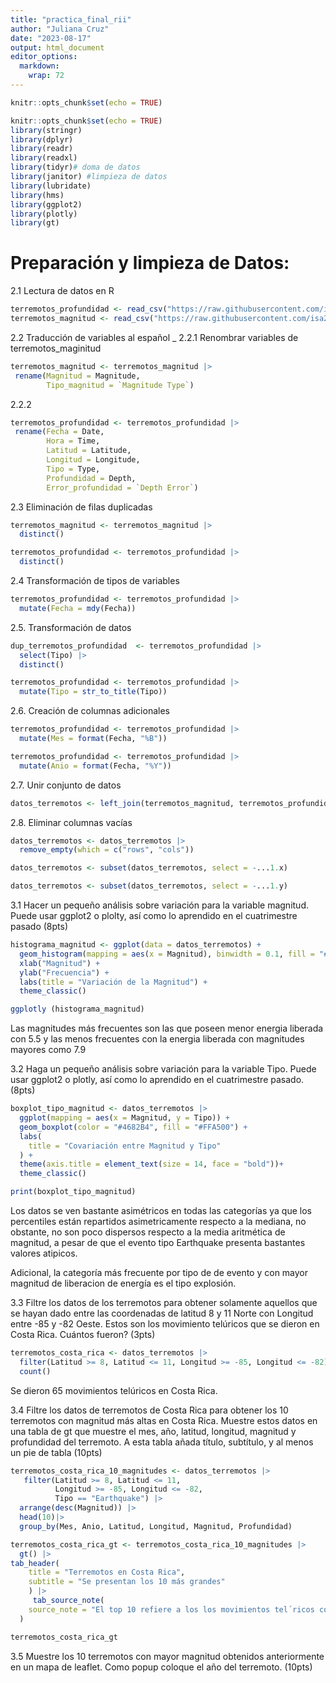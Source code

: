 ```yaml
---
title: "practica_final_rii"
author: "Juliana Cruz"
date: "2023-08-17"
output: html_document
editor_options: 
  markdown: 
    wrap: 72
---
```


```r
knitr::opts_chunk$set(echo = TRUE)
```

```r
knitr::opts_chunk$set(echo = TRUE)
library(stringr)
library(dplyr)
library(readr)
library(readxl)
library(tidyr)# doma de datos
library(janitor) #limpieza de datos
library(lubridate)
library(hms)
library(ggplot2)
library(plotly)
library(gt)
```

# Preparación y limpieza de Datos:

2.1 Lectura de datos en R

```r
terremotos_profundidad <- read_csv("https://raw.githubusercontent.com/isa229/programacion_analisis_datos_ii/main/terremotos_profundidad.csv")
terremotos_magnitud <- read_csv("https://raw.githubusercontent.com/isa229/programacion_analisis_datos_ii/main/terremotos_magnitud.csv")
```

2.2 Traducción de variables al español \_ 2.2.1 Renombrar variables de
terremotos_maginitud

```r
terremotos_magnitud <- terremotos_magnitud |> 
 rename(Magnitud = Magnitude,
        Tipo_magnitud = `Magnitude Type`)

```

2.2.2

```r
terremotos_profundidad <- terremotos_profundidad |> 
 rename(Fecha = Date,
        Hora = Time,
        Latitud = Latitude,
        Longitud = Longitude,
        Tipo = Type, 
        Profundidad = Depth,
        Error_profundidad = `Depth Error`)
```

2.3 Eliminación de filas duplicadas

```r
terremotos_magnitud <- terremotos_magnitud |> 
  distinct()
```

```r
terremotos_profundidad <- terremotos_profundidad |> 
  distinct()
```

2.4 Transformación de tipos de variables

```r
terremotos_profundidad <- terremotos_profundidad |> 
  mutate(Fecha = mdy(Fecha))
```

2.5. Transformación de datos

```r
dup_terremotos_profundidad  <- terremotos_profundidad |>  
  select(Tipo) |> 
  distinct()

terremotos_profundidad <- terremotos_profundidad |> 
  mutate(Tipo = str_to_title(Tipo))

```

2.6. Creación de columnas adicionales

```r
terremotos_profundidad <- terremotos_profundidad |> 
  mutate(Mes = format(Fecha, "%B"))

terremotos_profundidad <- terremotos_profundidad |> 
  mutate(Anio = format(Fecha, "%Y"))
```

2.7. Unir conjunto de datos

```r
datos_terremotos <- left_join(terremotos_magnitud, terremotos_profundidad, by = "ID")
```

2.8. Eliminar columnas vacías

```r
datos_terremotos <- datos_terremotos |> 
  remove_empty(which = c("rows", "cols"))

datos_terremotos <- subset(datos_terremotos, select = -...1.x)

datos_terremotos <- subset(datos_terremotos, select = -...1.y)
```

3.1 Hacer un pequeño análisis sobre variación para la variable magnitud.
Puede usar ggplot2 o plolty, así como lo aprendido en el cuatrimestre
pasado (8pts)

```r
histograma_magnitud <- ggplot(data = datos_terremotos) +
  geom_histogram(mapping = aes(x = Magnitud), binwidth = 0.1, fill = "#1E8A98") +
  xlab("Magnitud") +
  ylab("Frecuencia") +
  labs(title = "Variación de la Magnitud") +
  theme_classic()
```

```r
ggplotly (histograma_magnitud)
```

Las magnitudes más frecuentes son las que poseen menor energia liberada
con 5.5 y las menos frecuentes con la energia liberada con magnitudes
mayores como 7.9

3.2 Haga un pequeño análisis sobre variación para la variable Tipo.
Puede usar ggplot2 o plotly, así como lo aprendido en el cuatrimestre
pasado. (8pts)

```r
boxplot_tipo_magnitud <- datos_terremotos |>
  ggplot(mapping = aes(x = Magnitud, y = Tipo)) +
  geom_boxplot(color = "#4682B4", fill = "#FFA500") +
  labs(
    title = "Covariación entre Magnitud y Tipo"
  ) + 
  theme(axis.title = element_text(size = 14, face = "bold"))+
  theme_classic()

print(boxplot_tipo_magnitud)
```

Los datos se ven bastante asimétricos en todas las categorías ya que los
percentiles están repartidos asimetricamente respecto a la mediana, no
obstante, no son poco dispersos respecto a la media aritmética de
magnitud, a pesar de que el evento tipo Earthquake presenta bastantes
valores atipicos.

Adicional, la categoría más frecuente por tipo de de evento y con mayor
magnitud de liberacion de energía es el tipo explosión.

3.3 Filtre los datos de los terremotos para obtener solamente aquellos
que se hayan dado entre las coordenadas de latitud 8 y 11 Norte con
Longitud entre -85 y -82 Oeste. Estos son los movimiento telúricos que
se dieron en Costa Rica. Cuántos fueron? (3pts)

```r
terremotos_costa_rica <- datos_terremotos |> 
  filter(Latitud >= 8, Latitud <= 11, Longitud >= -85, Longitud <= -82) |>
  count()
```

Se dieron 65 movimientos telúricos en Costa Rica.

3.4 Filtre los datos de terremotos de Costa Rica para obtener los 10
terremotos con magnitud más altas en Costa Rica. Muestre estos datos en
una tabla de gt que muestre el mes, año, latitud, longitud, magnitud y
profundidad del terremoto. A esta tabla añada título, subtítulo, y al
menos un pie de tabla (10pts)

```r
terremotos_costa_rica_10_magnitudes <- datos_terremotos |>
   filter(Latitud >= 8, Latitud <= 11, 
          Longitud >= -85, Longitud <= -82, 
          Tipo == "Earthquake") |>
  arrange(desc(Magnitud)) |>
  head(10)|>
  group_by(Mes, Anio, Latitud, Longitud, Magnitud, Profundidad)
```


```r
terremotos_costa_rica_gt <- terremotos_costa_rica_10_magnitudes |> 
  gt() |>
tab_header(
    title = "Terremotos en Costa Rica",
    subtitle = "Se presentan los 10 más grandes"
    ) |>
     tab_source_note(
    source_note = "El top 10 refiere a los los movimientos tel´ricos con mayores magnitudes"
  )

terremotos_costa_rica_gt
```

3.5 Muestre los 10 terremotos con mayor magnitud obtenidos anteriormente
en un mapa de leaflet. Como popup coloque el año del terremoto. (10pts)
